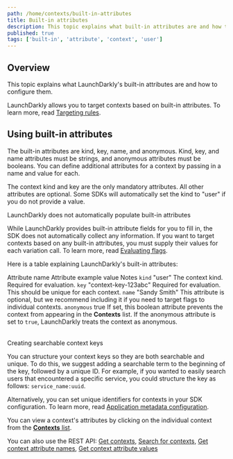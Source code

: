 ```yaml
---
path: /home/contexts/built-in-attributes
title: Built-in attributes
description: This topic explains what built-in attributes are and how to configure them.
published: true
tags: ['built-in', 'attribute', 'context', 'user']
---
```


## Overview

This topic explains what LaunchDarkly's built-in attributes are and how to configure them.

LaunchDarkly allows you to target contexts based on built-in attributes. To learn more, read [Targeting rules](/home/flags/targeting-rules).

## Using built-in attributes

The built-in attributes are kind, key, name, and anonymous. Kind, key, and name attributes must be strings, and anonymous attributes must be booleans. You can define additional attributes for a context by passing in a name and value for each.

The context kind and key are the only mandatory attributes. All other attributes are optional. Some SDKs will automatically set the kind to "user" if you do not provide a value.

<Callout intent="info">
<CalloutTitle>LaunchDarkly does not automatically populate built-in attributes</CalloutTitle>
<CalloutDescription>

While LaunchDarkly provides built-in attribute fields for you to fill in, the SDK does not automatically collect any information. If you want to target contexts based on any built-in attributes, you must supply their values for each variation call. To learn more, read [Evaluating flags](/sdk/features/evaluating).

</CalloutDescription>
</Callout>

Here is a table explaining LaunchDarkly's built-in attributes:

<Table>
  <TableHeader>
    <TableHeadCell>Attribute name</TableHeadCell>
    <TableHeadCell>Attribute example value</TableHeadCell>
    <TableHeadCell>Notes</TableHeadCell>
  </TableHeader>
  <TableBody>
    <TableRow>
      <TableCell>
        <code>kind</code>
      </TableCell>
      <TableCell>"user"</TableCell>
      <TableCell>The context kind. Required for evaluation.</TableCell>
    </TableRow>
    <TableRow>
      <TableCell>
        <code>key</code>
      </TableCell>
      <TableCell>"context-key-123abc"</TableCell>
      <TableCell>Required for evaluation. This should be unique for each context.</TableCell>
    </TableRow>
    <TableRow>
      <TableCell>
        <code>name</code>
      </TableCell>
      <TableCell>"Sandy Smith"</TableCell>
      <TableCell>This attribute is optional, but we recommend including it if you need to target flags to individual contexts.</TableCell>
    </TableRow>
    <TableRow>
      <TableCell>
        <code>anonymous</code>
      </TableCell>
      <TableCell>true</TableCell>
      <TableCell>If set, this boolean attribute prevents the context from appearing in the <strong>Contexts</strong> list. If the anonymous attribute is set to <code>true</code>, LaunchDarkly treats the context as anonymous.</TableCell>
    </TableRow>
  </TableBody>
</Table>

<Callout intent="info">
<CalloutTitle>Creating searchable context keys</CalloutTitle>
<CalloutDescription>

You can structure your context keys so they are both searchable and unique. To do this, we suggest adding a searchable term to the beginning of the key, followed by a unique ID. For example, if you wanted to easily search users that encountered a specific service, you could structure the key as follows: `service_name:uuid`.

Alternatively, you can set unique identifiers for contexts in your SDK configuration. To learn more, read [Application metadata configuration](/sdk/features/app-config).

</CalloutDescription>
</Callout>

You can view a context's attributes by clicking on the individual context from the [**Contexts** list](https://app.launchdarkly.com/contexts).

<LearnMore>

You can also use the REST API: [Get contexts](https://apidocs.launchdarkly.com/tag/Contexts/#operation/getContexts), [Search for contexts](https://apidocs.launchdarkly.com/tag/Contexts/#operation/searchContexts), [Get context attribute names](https://apidocs.launchdarkly.com/tag/Contexts/#operation/getContextAttributeNames), [Get context attribute values](https://apidocs.launchdarkly.com/tag/Contexts/#operation/getContextAttributeValues)

</LearnMore>
